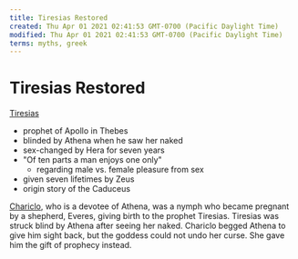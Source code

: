 ```yaml
---
title: Tiresias Restored
created: Thu Apr 01 2021 02:41:53 GMT-0700 (Pacific Daylight Time)
modified: Thu Apr 01 2021 02:41:53 GMT-0700 (Pacific Daylight Time)
terms: myths, greek
---
```


# Tiresias Restored

[Tiresias](https://en.wikipedia.org/wiki/Tiresias)

- prophet of Apollo in Thebes
- blinded by Athena when he saw her naked
- sex-changed by Hera for seven years
- "Of ten parts a man enjoys one only"
  - regarding male vs. female pleasure from sex
- given seven lifetimes by Zeus
- origin story of the Caduceus

[Chariclo](https://en.wikipedia.org/wiki/Chariclo), who is a devotee of Athena, was a nymph who became pregnant by a shepherd, Everes, giving birth to the prophet Tiresias. Tiresias was struck blind by Athena after seeing her naked. Chariclo begged Athena to give him sight back, but the goddess could not undo her curse. She gave him the gift of prophecy instead.
